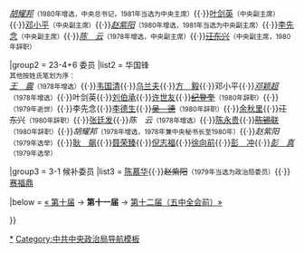 {{Navbox
|name = 中共中央政治局/11
|title = [[中国共产党]][[中国共产党第十一届中央委员会|第十一届]][[中国共产党中央政治局|中央政治局]]
|above = 1977年8月19日[[中国共产党第十一届中央委员会|中共十一届一中全会]]选举产生，1977年8月至1982年9月任职

|group1 = {{nowrap begin}}5-1+3 [[中国共产党中央政治局常务委员会|常委会委员]]{{nowrap begin}}
|list1 = [[华国锋]]<small>（中央主席至1981年→1981年当选为中央副主席）</small>{{·}}''[[胡耀邦]]''<small>（1980年增选，中央总书记，1981年当选为中央主席）</small>{{·}}[[叶剑英]]<small>（中央副主席）</small>{{·}}[[邓小平]]<small>（中央副主席）</small>{{·}}''[[赵紫阳]]''<small>（1980年增选，1981年当选为中央副主席）</small>{{·}}[[李先念]]<small>（中央副主席）</small>{{·}}''[[陈云|陈　云]]''<small>（1978年增选，中央副主席）</small>{{·}}<del>[[汪东兴]]</del><small>（中央副主席，1980年辞职）</small>

|group2 = 23-4+6 委员
|list2 = 华国锋<br><small>其他按姓氏笔划为序：</small><br>''[[王震|王　震]]''<small>（1978年增选）</small>{{·}}[[韦国清]]{{·}}[[乌兰夫]]{{·}}[[方毅|方　毅]]{{·}}邓小平{{·}}''[[邓颖超]]''<small>（1978年增选）</small>{{·}}叶剑英{{·}}[[刘伯承]]{{·}}[[许世友]]{{·}}<del>[[纪登奎]]</del><small>（1980年辞职）</small>{{·}}{{Box|[[苏振华]]}}<small>（1979年逝世）</small>{{·}}李先念{{·}}[[李德生 (1916年)|李德生]]{{·}}[[吴德|<del>吴　德</del>]]<small>（1980年辞职）</small>{{·}}[[余秋里]]{{·}}<del>汪东兴</del><small>（1980年辞职）</small>{{·}}[[张廷发]]{{·}}''陈　云''<small>（1978年增选）</small>{{·}}[[陈永贵]]{{·}}<del>[[陈锡联]]</del><small>（1980年辞职）</small>{{·}}''胡耀邦''<small>（1978年增选，1978年兼中央秘书长至1980年）</small>{{·}}''赵紫阳''<small>（1979年选举）</small>{{·}}[[耿飚|耿　飙]]{{·}}[[聂荣臻]]{{·}}[[倪志福]]{{·}}[[徐向前]]{{·}}[[彭冲|彭　冲]]{{·}}''[[彭真|彭　真]]''<small>（1979年选举）</small>

|group3 = 3-1 候补委员
|list3 = [[陈慕华]]{{·}}<del>赵紫阳</del><small>（1979年当选为政治局委员）</small>{{·}}[[赛福鼎·艾则孜|赛福鼎]]

|below = [[Template:中共中央政治局/10|« 第十届]] → '''第十一届''' → [[Template:中共中央政治局/12.1|第十二届（五中全会前）»]]

}}<noinclude>

[[Category:中国共产党第十一届中央政治局|*]]
[[Category:中共中央政治局导航模板]]
</noinclude>